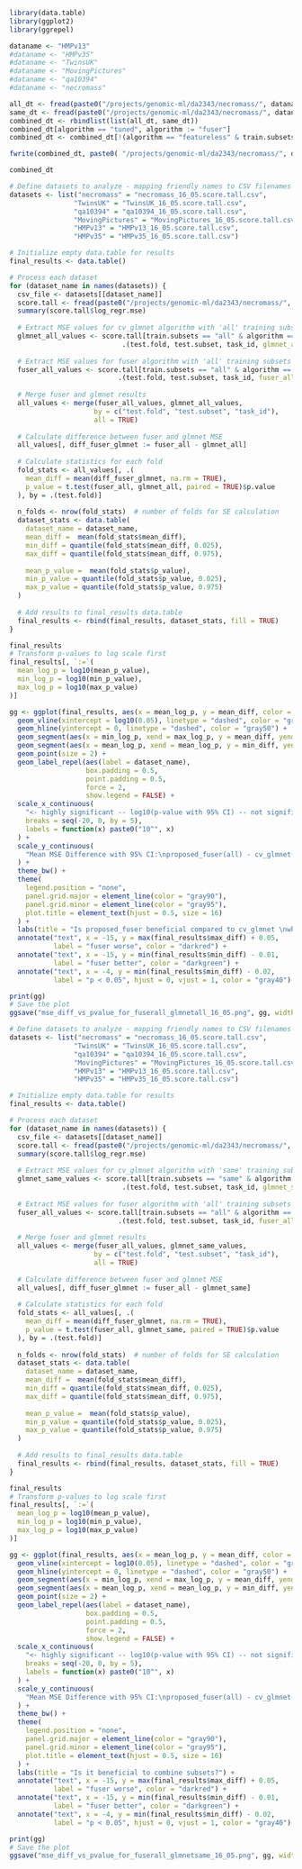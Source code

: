 ```r
library(data.table)
library(ggplot2)
library(ggrepel)
```


```r
dataname <- "HMPv13"
#dataname <- "HMPv35"
#dataname <- "TwinsUK"
#dataname <- "MovingPictures"
#dataname <- "qa10394"
#dataname <- "necromass"

all_dt <- fread(paste0("/projects/genomic-ml/da2343/necromass/", dataname, "_16_05_all.score.tall.csv"))
same_dt <- fread(paste0("/projects/genomic-ml/da2343/necromass/", dataname, "_16_05_same.score.tall.csv"))
combined_dt <- rbindlist(list(all_dt, same_dt))
combined_dt[algorithm == "tuned", algorithm := "fuser"]
combined_dt <- combined_dt[!(algorithm == "featureless" & train.subsets == "all")]

fwrite(combined_dt, paste0( "/projects/genomic-ml/da2343/necromass/", dataname, "_16_05.score.tall.csv" ))

combined_dt
```



```r
# Define datasets to analyze - mapping friendly names to CSV filenames
datasets <- list("necromass" = "necromass_16_05.score.tall.csv",
                "TwinsUK" = "TwinsUK_16_05.score.tall.csv",
                "qa10394" = "qa10394_16_05.score.tall.csv",
                "MovingPictures" = "MovingPictures_16_05.score.tall.csv",
                "HMPv13" = "HMPv13_16_05.score.tall.csv",
                "HMPv35" = "HMPv35_16_05.score.tall.csv")

# Initialize empty data.table for results
final_results <- data.table()

# Process each dataset
for (dataset_name in names(datasets)) {
  csv_file <- datasets[[dataset_name]]
  score.tall <- fread(paste0("/projects/genomic-ml/da2343/necromass/", csv_file))
  summary(score.tall$log_regr.mse)
  
  # Extract MSE values for cv_glmnet algorithm with 'all' training subsets
  glmnet_all_values <- score.tall[train.subsets == "all" & algorithm == "cv_glmnet", 
                            .(test.fold, test.subset, task_id, glmnet_all = regr.mse)]
  
  # Extract MSE values for fuser algorithm with 'all' training subsets
  fuser_all_values <- score.tall[train.subsets == "all" & algorithm == "fuser", 
                           .(test.fold, test.subset, task_id, fuser_all = regr.mse)]
  
  # Merge fuser and glmnet results
  all_values <- merge(fuser_all_values, glmnet_all_values, 
                     by = c("test.fold", "test.subset", "task_id"),
                     all = TRUE)
  
  # Calculate difference between fuser and glmnet MSE
  all_values[, diff_fuser_glmnet := fuser_all - glmnet_all]
  
  # Calculate statistics for each fold
  fold_stats <- all_values[, .(
    mean_diff = mean(diff_fuser_glmnet, na.rm = TRUE),
    p_value = t.test(fuser_all, glmnet_all, paired = TRUE)$p.value
  ), by = .(test.fold)]
  
  n_folds <- nrow(fold_stats)  # number of folds for SE calculation
  dataset_stats <- data.table(
    dataset_name = dataset_name,
    mean_diff =  mean(fold_stats$mean_diff),
    min_diff = quantile(fold_stats$mean_diff, 0.025),  
    max_diff = quantile(fold_stats$mean_diff, 0.975), 
    
    mean_p_value =  mean(fold_stats$p_value),
    min_p_value = quantile(fold_stats$p_value, 0.025),  
    max_p_value = quantile(fold_stats$p_value, 0.975)
  )
  
  # Add results to final_results data.table
  final_results <- rbind(final_results, dataset_stats, fill = TRUE)
}

final_results
# Transform p-values to log scale first
final_results[, `:=`(
  mean_log_p = log10(mean_p_value),
  min_log_p = log10(min_p_value),
  max_log_p = log10(max_p_value)
)]

gg <- ggplot(final_results, aes(x = mean_log_p, y = mean_diff, color = dataset_name)) +
  geom_vline(xintercept = log10(0.05), linetype = "dashed", color = "gray50") +
  geom_hline(yintercept = 0, linetype = "dashed", color = "gray50") +
  geom_segment(aes(x = min_log_p, xend = max_log_p, y = mean_diff, yend = mean_diff)) +
  geom_segment(aes(x = mean_log_p, xend = mean_log_p, y = min_diff, yend = max_diff)) +
  geom_point(size = 2) +
  geom_label_repel(aes(label = dataset_name), 
                   box.padding = 0.5, 
                   point.padding = 0.5, 
                   force = 2,
                   show.legend = FALSE) +
  scale_x_continuous(
    "<- highly significant -- log10(p-value with 95% CI) -- not significant ->",
    breaks = seq(-20, 0, by = 5),
    labels = function(x) paste0("10^", x)
  ) +
  scale_y_continuous(
    "Mean MSE Difference with 95% CI:\nproposed_fuser(all) - cv_glmnet(all)"
  ) +
  theme_bw() +
  theme(
    legend.position = "none",
    panel.grid.major = element_line(color = "gray90"),
    panel.grid.minor = element_line(color = "gray95"),
    plot.title = element_text(hjust = 0.5, size = 16)
  ) +
  labs(title = "Is proposed_fuser beneficial compared to cv_glmnet \nwhen both use all subsets?") +
  annotate("text", x = -15, y = max(final_results$max_diff) + 0.05, 
           label = "fuser worse", color = "darkred") +
  annotate("text", x = -15, y = min(final_results$min_diff) - 0.01, 
           label = "fuser better", color = "darkgreen") +
  annotate("text", x = -4, y = min(final_results$min_diff) - 0.02, 
           label = "p < 0.05", hjust = 0, vjust = 1, color = "gray40")

print(gg)
# Save the plot
ggsave("mse_diff_vs_pvalue_for_fuserall_glmnetall_16_05.png", gg, width = 7, height = 5, dpi = 500)
```


```r
# Define datasets to analyze - mapping friendly names to CSV filenames
datasets <- list("necromass" = "necromass_16_05.score.tall.csv",
                "TwinsUK" = "TwinsUK_16_05.score.tall.csv",
                "qa10394" = "qa10394_16_05.score.tall.csv",
                "MovingPictures" = "MovingPictures_16_05.score.tall.csv",
                "HMPv13" = "HMPv13_16_05.score.tall.csv",
                "HMPv35" = "HMPv35_16_05.score.tall.csv")

# Initialize empty data.table for results
final_results <- data.table()

# Process each dataset
for (dataset_name in names(datasets)) {
  csv_file <- datasets[[dataset_name]]
  score.tall <- fread(paste0("/projects/genomic-ml/da2343/necromass/", csv_file))
  summary(score.tall$log_regr.mse)
  
  # Extract MSE values for cv_glmnet algorithm with 'same' training subsets
  glmnet_same_values <- score.tall[train.subsets == "same" & algorithm == "cv_glmnet", 
                            .(test.fold, test.subset, task_id, glmnet_same = regr.mse)]
  
  # Extract MSE values for fuser algorithm with 'all' training subsets
  fuser_all_values <- score.tall[train.subsets == "all" & algorithm == "fuser", 
                           .(test.fold, test.subset, task_id, fuser_all = regr.mse)]
  
  # Merge fuser and glmnet results
  all_values <- merge(fuser_all_values, glmnet_same_values, 
                     by = c("test.fold", "test.subset", "task_id"),
                     all = TRUE)
  
  # Calculate difference between fuser and glmnet MSE
  all_values[, diff_fuser_glmnet := fuser_all - glmnet_same]
  
  # Calculate statistics for each fold
  fold_stats <- all_values[, .(
    mean_diff = mean(diff_fuser_glmnet, na.rm = TRUE),
    p_value = t.test(fuser_all, glmnet_same, paired = TRUE)$p.value
  ), by = .(test.fold)]
  
  n_folds <- nrow(fold_stats)  # number of folds for SE calculation
  dataset_stats <- data.table(
    dataset_name = dataset_name,
    mean_diff =  mean(fold_stats$mean_diff),
    min_diff = quantile(fold_stats$mean_diff, 0.025),  
    max_diff = quantile(fold_stats$mean_diff, 0.975), 
    
    mean_p_value =  mean(fold_stats$p_value),
    min_p_value = quantile(fold_stats$p_value, 0.025),  
    max_p_value = quantile(fold_stats$p_value, 0.975)
  )
  
  # Add results to final_results data.table
  final_results <- rbind(final_results, dataset_stats, fill = TRUE)
}

final_results
# Transform p-values to log scale first
final_results[, `:=`(
  mean_log_p = log10(mean_p_value),
  min_log_p = log10(min_p_value),
  max_log_p = log10(max_p_value)
)]

gg <- ggplot(final_results, aes(x = mean_log_p, y = mean_diff, color = dataset_name)) +
  geom_vline(xintercept = log10(0.05), linetype = "dashed", color = "gray50") +
  geom_hline(yintercept = 0, linetype = "dashed", color = "gray50") +
  geom_segment(aes(x = min_log_p, xend = max_log_p, y = mean_diff, yend = mean_diff)) +
  geom_segment(aes(x = mean_log_p, xend = mean_log_p, y = min_diff, yend = max_diff)) +
  geom_point(size = 2) +
  geom_label_repel(aes(label = dataset_name), 
                   box.padding = 0.5, 
                   point.padding = 0.5, 
                   force = 2,
                   show.legend = FALSE) +
  scale_x_continuous(
    "<- highly significant -- log10(p-value with 95% CI) -- not significant ->",
    breaks = seq(-20, 0, by = 5),
    labels = function(x) paste0("10^", x)
  ) +
  scale_y_continuous(
    "Mean MSE Difference with 95% CI:\nproposed_fuser(all) - cv_glmnet(same)"
  ) +
  theme_bw() +
  theme(
    legend.position = "none",
    panel.grid.major = element_line(color = "gray90"),
    panel.grid.minor = element_line(color = "gray95"),
    plot.title = element_text(hjust = 0.5, size = 16)
  ) +
  labs(title = "Is it beneficial to combine subsets?") +
  annotate("text", x = -15, y = max(final_results$max_diff) + 0.05, 
           label = "fuser worse", color = "darkred") +
  annotate("text", x = -15, y = min(final_results$min_diff) - 0.01, 
           label = "fuser better", color = "darkgreen") +
  annotate("text", x = -4, y = min(final_results$min_diff) - 0.02, 
           label = "p < 0.05", hjust = 0, vjust = 1, color = "gray40")

print(gg)
# Save the plot
ggsave("mse_diff_vs_pvalue_for_fuserall_glmnetsame_16_05.png", gg, width = 7, height = 5, dpi = 500)
```
